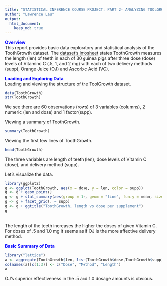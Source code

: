 ```yaml
---
title: "STATISTICAL INFERENCE COURSE PROJECT: PART 2- ANALYZING TOOLGROWTH DATA"
author: "Lawrence Lau"
output: 
  html_document:
    keep_md: true
---
```


**<font color=blue> Overview </font>**<br>
This report provides basic data exploratory and statistical analysis of the ToothGrowth dataset.  The [dataset's infosheet](http://www.inside-r.org/r-doc/datasets/ToothGrowth) states ToothGrowth measures the length (len) of teeth in each of 30 guinea pigs after three dose (dose) levels of Vitaminc C (.5, 1, and 2 mg) with each of two delivery methods (supp), Orange Juice (OJ) and Ascorbic Acid (VC).

**<font color=blue> Loading and Exploring Data </font>**<br>
Loading and viewing the structure of the ToolGrowth dataset.
```r
data(ToothGrowth)
str(ToothGrowth)
```
We see there are 60 observations (rows) of 3 variables (columns), 2 numeric (len and dose) and 1 factor(supp).


Viewing a summary of ToothGrowth.
```r
summary(ToothGrowth)
``` 


Viewing the first few lines of ToothGrowth.
```r
head(ToothGrowth)
```
The three variables are length of teeth (len), dose levels of Vitamin C (dose), and delivery method (supp).  

Let's visualize the data.
```r
library(ggplot2)
g <- ggplot(ToothGrowth, aes(x = dose, y = len, color = supp))
g <- g + geom_point()
g <- g + stat_summary(aes(group = 1), geom = "line", fun.y = mean, size = 1, col = "black")
g <- g + facet_grid(. ~ supp)
g <- g + ggtitle("ToothGrowth, length vs dose per supplement")
g
```
<br>
The length of the teeth increases the higher the doses of given Vitamin C.  For doses of .5 and 1.0 mg it seems as if OJ is the more affective delivery method.  

**<font color=blue> Basic Summary of Data </font>**<br>
```r
library("lattice")
a <- aggregate(ToothGrowth$len, list(ToothGrowth$dose,ToothGrowth$supp),FUN=function(x) c(mean = mean(x), sd = sd(x)))
colnames(a)[c(1:3)] <- c("Dose", "Method", "Length")
a
```
OJ's superior effectiveness in the .5 and 1.0 dosage amounts is obvious.



